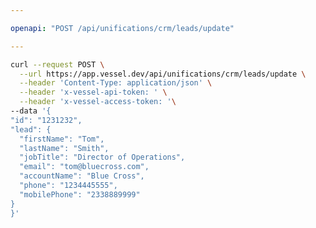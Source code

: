 ```yaml
---

openapi: "POST /api/unifications/crm/leads/update"

---
```


  <RequestExample>
  
  ```bash Request
  curl --request POST \
    --url https://app.vessel.dev/api/unifications/crm/leads/update \
    --header 'Content-Type: application/json' \
    --header 'x-vessel-api-token: ' \
    --header 'x-vessel-access-token: '\ 
  --data '{
  "id": "1231232",
  "lead": {
    "firstName": "Tom",
    "lastName": "Smith",
    "jobTitle": "Director of Operations",
    "email": "tom@bluecross.com",
    "accountName": "Blue Cross",
    "phone": "1234445555",
    "mobilePhone": "2338889999"
  }
}'
  ```
  
  </RequestExample>
  
  

